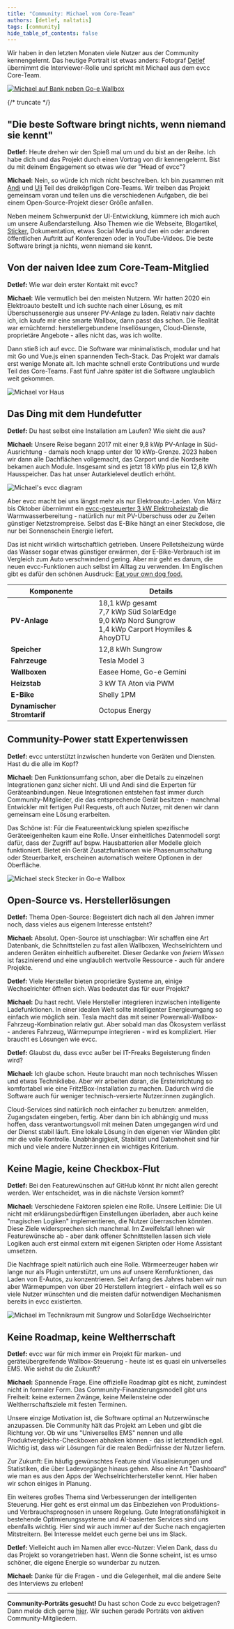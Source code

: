 ```yaml
---
title: "Community: Michael vom Core-Team"
authors: [detlef, naltatis]
tags: [community]
hide_table_of_contents: false
---
```


Wir haben in den letzten Monaten viele Nutzer aus der Community kennengelernt.
Das heutige Portrait ist etwas anders: Fotograf [Detlef](https://hee.se) übernimmt die Interviewer-Rolle und spricht mit Michael aus dem evcc Core-Team.

[![Michael auf Bank neben Go-e Wallbox](./michael-smartphone-go-e.webp)](/blog/2025/06/30/michael-vom-core-team)

{/* truncate */}

## "Die beste Software bringt nichts, wenn niemand sie kennt"

**Detlef:** Heute drehen wir den Spieß mal um und du bist an der Reihe.
Ich habe dich und das Projekt durch einen Vortrag von dir kennengelernt.
Bist du mit deinem Engagement so etwas wie der "Head of evcc"?

**Michael:** Nein, so würde ich mich nicht beschreiben.
Ich bin zusammen mit [Andi](https://github.com/andig) und [Uli](https://github.com/premultiply) Teil des dreiköpfigen Core-Teams.
Wir treiben das Projekt gemeinsam voran und teilen uns die verschiedenen Aufgaben, die bei einem Open-Source-Projekt dieser Größe anfallen.

Neben meinem Schwerpunkt der UI-Entwicklung, kümmere ich mich auch um unsere Außendarstellung.
Also Themen wie die Webseite, Blogartikel, [Sticker](https://github.com/evcc-io/evcc/discussions/4446), Dokumentation, etwas Social Media und 
den ein oder anderen öffentlichen Auftritt auf Konferenzen oder in YouTube-Videos.
Die beste Software bringt ja nichts, wenn niemand sie kennt.

## Von der naiven Idee zum Core-Team-Mitglied

**Detlef:** Wie war dein erster Kontakt mit evcc?

**Michael:** Wie vermutlich bei den meisten Nutzern. Wir hatten 2020 ein Elektroauto bestellt und ich suchte nach einer Lösung, es mit Überschussenergie aus unserer PV-Anlage zu laden.
Relativ naiv dachte ich, ich kaufe mir eine smarte Wallbox, dann passt das schon.
Die Realität war ernüchternd: herstellergebundene Insellösungen, Cloud-Dienste, proprietäre Angebote - alles nicht das, was ich wollte.

Dann stieß ich auf evcc.
Die Software war minimalistisch, modular und hat mit Go und Vue.js einen spannenden Tech-Stack.
Das Projekt war damals erst wenige Monate alt.
Ich machte schnell erste Contributions und wurde Teil des Core-Teams.
Fast fünf Jahre später ist die Software unglaublich weit gekommen.

![Michael vor Haus](./michael-vor-haus.webp)

## Das Ding mit dem Hundefutter

**Detlef:** Du hast selbst eine Installation am Laufen?
Wie sieht die aus?

**Michael:** Unsere Reise begann 2017 mit einer 9,8 kWp PV-Anlage in Süd-Ausrichtung - damals noch knapp unter der 10 kWp-Grenze.
2023 haben wir dann alle Dachflächen vollgemacht, das Carport und die Nordseite bekamen auch Module.
Insgesamt sind es jetzt 18 kWp plus ein 12,8 kWh Hausspeicher.
Das hat unser Autarkielevel deutlich erhöht.

![Michael's evcc diagram](./michael-diagram.svg)

Aber evcc macht bei uns längst mehr als nur Elektroauto-Laden.
Von März bis Oktober übernimmt ein [evcc-gesteuerter 3 kW Elektroheizstab](https://github.com/naltatis/aton-ctrl) die Warmwasserbereitung - natürlich nur mit PV-Überschuss oder zu Zeiten günstiger Netzstrompreise.
Selbst das E-Bike hängt an einer Steckdose, die nur bei Sonnenschein Energie liefert.

Das ist nicht wirklich wirtschaftlich getrieben.
Unsere Pelletsheizung würde das Wasser sogar etwas günstiger erwärmen, der E-Bike-Verbrauch ist im Vergleich zum Auto verschwindend gering.
Aber mir geht es darum, die neuen evcc-Funktionen auch selbst im Alltag zu verwenden.
Im Englischen gibt es dafür den schönen Ausdruck: [Eat your own dog food.](https://en.wikipedia.org/wiki/Eating_your_own_dog_food)

| Komponente | Details |
|------------|---------|
| **PV-Anlage** | 18,1 kWp gesamt<br/>7,7 kWp Süd SolarEdge<br/>9,0 kWp Nord Sungrow<br/>1,4 kWp Carport Hoymiles & AhoyDTU |
| **Speicher** | 12,8 kWh Sungrow |
| **Fahrzeuge** | Tesla Model 3 |
| **Wallboxen** | Easee Home, Go-e Gemini |
| **Heizstab** | 3 kW TA Aton via PWM |
| **E-Bike** | Shelly 1PM |
| **Dynamischer Stromtarif** | Octopus Energy |

## Community-Power statt Expertenwissen

**Detlef:** evcc unterstützt inzwischen hunderte von Geräten und Diensten.
Hast du die alle im Kopf?

**Michael:** Den Funktionsumfang schon, aber die Details zu einzelnen Integrationen ganz sicher nicht.
Uli und Andi sind die Experten für Geräteanbindungen.
Neue Integrationen entstehen fast immer durch Community-Mitglieder, die das entsprechende Gerät besitzen - manchmal Entwickler mit fertigen Pull Requests, oft auch Nutzer, mit denen wir dann gemeinsam eine Lösung erarbeiten.

Das Schöne ist: Für die Featureentwicklung spielen spezifische Geräteeigenheiten kaum eine Rolle.
Unser einheitliches Datenmodell sorgt dafür, dass der Zugriff auf bspw. Hausbatterien aller Modelle gleich funktioniert.
Bietet ein Gerät Zusatzfunktionen wie Phasenumschaltung oder Steuerbarkeit, erscheinen automatisch weitere Optionen in der Oberfläche.

![Michael steck Stecker in Go-e Wallbox](./michael-evcc-wallbox.webp)

## Open-Source vs. Herstellerlösungen

**Detlef:** Thema Open-Source: Begeistert dich nach all den Jahren immer noch, dass vieles aus eigenem Interesse entsteht?

**Michael:** Absolut.
Open-Source ist unschlagbar: Wir schaffen eine Art Datenbank, die Schnittstellen zu fast allen Wallboxen, Wechselrichtern und anderen Geräten einheitlich aufbereitet.
Dieser Gedanke von _freiem Wissen_ ist faszinierend und eine unglaublich wertvolle Ressource - auch für andere Projekte.

**Detlef:** Viele Hersteller bieten proprietäre Systeme an, einige Wechselrichter öffnen sich.
Was bedeutet das für euer Projekt?

**Michael:** Du hast recht.
Viele Hersteller integrieren inzwischen intelligente Ladefunktionen.
In einer idealen Welt sollte intelligenter Energieumgang so einfach wie möglich sein.
Tesla macht das mit seiner Powerwall-Wallbox-Fahrzeug-Kombination relativ gut.
Aber sobald man das Ökosystem verlässt - anderes Fahrzeug, Wärmepumpe integrieren - wird es kompliziert.
Hier braucht es Lösungen wie evcc.

**Detlef:** Glaubst du, dass evcc außer bei IT-Freaks Begeisterung finden wird?

**Michael:** Ich glaube schon.
Heute braucht man noch technisches Wissen und etwas Technikliebe.
Aber wir arbeiten daran, die Ersteinrichtung so komfortabel wie eine Fritz!Box-Installation zu machen.
Dadurch wird die Software auch für weniger technisch-versierte Nutzer:innen zugänglich.

Cloud-Services sind natürlich noch einfacher zu benutzen: anmelden, Zugangsdaten eingeben, fertig.
Aber dann bin ich abhängig und muss hoffen, dass verantwortungsvoll mit meinen Daten umgegangen wird und der Dienst stabil läuft.
Eine lokale Lösung in den eigenen vier Wänden gibt mir die volle Kontrolle.
Unabhängigkeit, Stabilität und Datenhoheit sind für mich und viele andere Nutzer:innen ein wichtiges Kriterium.

## Keine Magie, keine Checkbox-Flut

**Detlef:** Bei den Featurewünschen auf GitHub könnt ihr nicht allen gerecht werden.
Wer entscheidet, was in die nächste Version kommt?

**Michael:** Verschiedene Faktoren spielen eine Rolle.
Unsere Leitlinie: Die UI nicht mit erklärungsbedürftigen Einstellungen überladen, aber auch keine "magischen Logiken" implementieren, die Nutzer überraschen könnten.
Diese Ziele widersprechen sich manchmal.
Im Zweifelsfall lehnen wir Featurewünsche ab - aber dank offener Schnittstellen lassen sich viele Logiken auch erst einmal extern mit eigenen Skripten oder Home Assistant umsetzen.

Die Nachfrage spielt natürlich auch eine Rolle.
Wärmeerzeuger haben wir lange nur als Plugin unterstützt, um uns auf unsere Kernfunktionen, das Laden von E-Autos, zu konzentrieren.
Seit Anfang des Jahres haben wir nun aber Wärmepumpen von über 20 Herstellern integriert - einfach weil es so viele Nutzer wünschten und die meisten dafür notwendigen Mechanismen bereits in evcc existierten.

![Michael im Technikraum mit Sungrow und SolarEdge Wechselrichter](./michael-sungrow-solaredge.webp)

## Keine Roadmap, keine Weltherrschaft

**Detlef:** evcc war für mich immer ein Projekt für marken- und geräteübergreifende Wallbox-Steuerung - heute ist es quasi ein universelles EMS.
Wie siehst du die Zukunft?

**Michael:** Spannende Frage.
Eine offizielle Roadmap gibt es nicht, zumindest nicht in formaler Form.
Das Community-Finanzierungsmodell gibt uns Freiheit: keine externen Zwänge, keine Meilensteine oder Weltherrschaftsziele mit festen Terminen.

Unsere einzige Motivation ist, die Software optimal an Nutzerwünsche anzupassen.
Die Community hält das Projekt am Leben und gibt die Richtung vor.
Ob wir uns "Universelles EMS" nennen und alle Produktvergleichs-Checkboxen abhaken können - das ist letztendlich egal.
Wichtig ist, dass wir Lösungen für die realen Bedürfnisse der Nutzer liefern.

Zur Zukunft: Ein häufig gewünschtes Feature sind Visualisierungen und Statistiken, die über Ladevorgänge hinaus gehen.
Also eine Art "Dashboard" wie man es aus den Apps der Wechselrichterhersteller kennt.
Hier haben wir schon einiges in Planung.

Ein weiteres großes Thema sind Verbesserungen der intelligenten Steuerung.
Hier geht es erst einmal um das Einbeziehen von Produktions- und Verbrauchsprognosen in unsere Regelung.
Gute Integrationsfähigkeit in bestehende Optimierungssysteme und AI-basierten Services sind uns ebenfalls wichtig.
Hier sind wir auch immer auf der Suche nach engagierten Mitstreitern.
Bei Interesse meldet euch gerne bei uns im Slack.

**Detlef:** Vielleicht auch im Namen aller evcc-Nutzer: Vielen Dank, dass du das Projekt so vorangetrieben hast.
Wenn die Sonne scheint, ist es umso schöner, die eigene Energie so wunderbar zu nutzen.

**Michael:** Danke für die Fragen - und die Gelegenheit, mal die andere Seite des Interviews zu erleben!

---

**Community-Porträts gesucht!**
Du hast schon Code zu evcc beigetragen?
Dann melde dich gerne [hier](https://airtable.com/appDI3xIiev1DOpMY/shrW1zGH26KElfZOK).
Wir suchen gerade Porträts von aktiven Community-Mitgliedern.